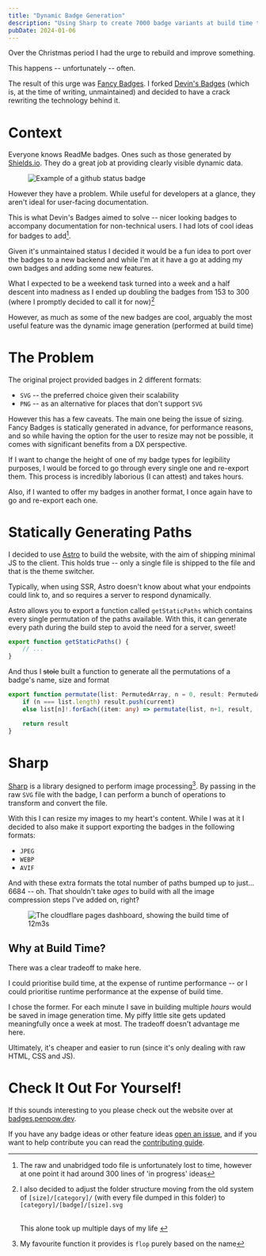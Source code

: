 ```yaml
---
title: "Dynamic Badge Generation"
description: "Using Sharp to create 7000 badge variants at build time to support resizing and multiple formats"
pubDate: 2024-01-06
---
```


Over the Christmas period I had the urge to rebuild and improve something.

This happens -- unfortunately -- often.

The result of this urge was [Fancy Badges](https://badges.penpow.dev/). I forked [Devin's Badges](https://intergrav.github.io/devins-badges-docs/) (which is, at the time of writing, unmaintained) and decided to have a crack rewriting the technology behind it.

# Context

Everyone knows ReadMe badges. Ones such as those generated by [Shields.io](https://shields.io/). They do a great job at providing clearly visible dynamic data.

<Figure caption="Example badge generated by GitHub for one of my projects">
	<Image src="https://github.com/PenPow/Sentry/actions/workflows/CI.yml/badge.svg?branch=main&event=push" alt="Example of a github status badge" width={205} height={20} />
</Figure>

However they have a problem. While useful for developers at a glance, they aren't ideal for user-facing documentation.

This is what Devin's Badges aimed to solve -- nicer looking badges to accompany documentation for non-technical users. I had lots of cool ideas for badges to add[^1].

Given it's unmaintained status I decided it would be a fun idea to port over the badges to a new backend and while I'm at it have a go at adding my own badges and adding some new features.

What I expected to be a weekend task turned into a week and a half descent into madness as I ended up doubling the badges from 153 to 300 (where I promptly decided to call it for now)[^2]

However, as much as some of the new badges are cool, arguably the most useful feature was the dynamic image generation (performed at build time)

# The Problem

The original project provided badges in 2 different formats:

- `SVG` -- the preferred choice given their scalability
- `PNG` -- as an alternative for places that don't support `SVG`

However this has a few caveats. The main one being the issue of sizing. Fancy Badges is statically generated in advance, for performance reasons, and so while having the option for the user to resize may not be possible, it comes with significant benefits from a DX perspective.

If I want to change the height of one of my badge types for legibility purposes, I would be forced to go through every single one and re-export them. This process is incredibly laborious (I can attest) and takes hours.

Also, if I wanted to offer my badges in another format, I once again have to go and re-export each one.

# Statically Generating Paths

I decided to use [Astro](https://astro.build/) to build the website, with the aim of shipping minimal JS to the client. This holds true -- only a single file is shipped to the file and that is the theme switcher.

Typically, when using SSR, Astro doesn't know about what your endpoints could link to, and so requires a server to respond dynamically.

Astro allows you to export a function called `getStaticPaths` which contains every single permutation of the paths available. With this, it can generate every path during the build step to avoid the need for a server, sweet!

```js
export function getStaticPaths() {
	// ...
}
```

And thus I ~~stole~~ built a function to generate all the permutations of a badge's name, size and format

```ts
export function permutate(list: PermutedArray, n = 0, result: PermutedArray = [], current: PermutedArray[number] = []){
    if (n === list.length) result.push(current)
    else list[n]!.forEach((item: any) => permutate(list, n+1, result, [...current, item]))

    return result
}
```

# Sharp

[Sharp](https://sharp.pixelplumbing.com/) is a library designed to perform image processing[^3]. By passing in the raw `SVG` file with the badge, I can perform a bunch of operations to transform and convert the file.

With this I can resize my images to my heart's content. While I was at it I decided to also make it support exporting the badges in the following formats:

- `JPEG`
- `WEBP`
- `AVIF`

And with these extra formats the total number of paths bumped up to just... 6684 -- oh. That shouldn't take *ages* to build with all the image compression steps I've added on, right?


<Figure>
	<Image src={BuildTime} alt="The cloudflare pages dashboard, showing the build time of 12m3s" />
</Figure>

## Why at Build Time?

There was a clear tradeoff to make here.

I could prioritise build time, at the expense of runtime performance -- or I could prioritise runtime performance at the expense of build time.

I chose the former. For each minute I save in building multiple *hours* would be saved in image generation time. My piffy little site gets updated meaningfully once a week at most. The tradeoff doesn't advantage me here.

Ultimately, it's cheaper and easier to run (since it's only dealing with raw HTML, CSS and JS).

# Check It Out For Yourself!

If this sounds interesting to you please check out the website over at [badges.penpow.dev](https://badges.penpow.dev/).

If you have any badge ideas or other feature ideas [open an issue](https://github.com/PenPow/Badges/issues/new/choose), and if you want to help contribute you can read the [contributing guide](https://badges.penpow.dev/contributing/).

[^1]: The raw and unabridged todo file is unfortunately lost to time, however at one point it had around 300 lines of 'in progress' ideas

[^2]: I also decided to adjust the folder structure moving from the old system of `[size]/[category]/` (with every file dumped in this folder) to `[category]/[badge]/[size].svg`

	<br />
	This alone took up multiple days of my life

[^3]: My favourite function it provides is `flop` purely based on the name